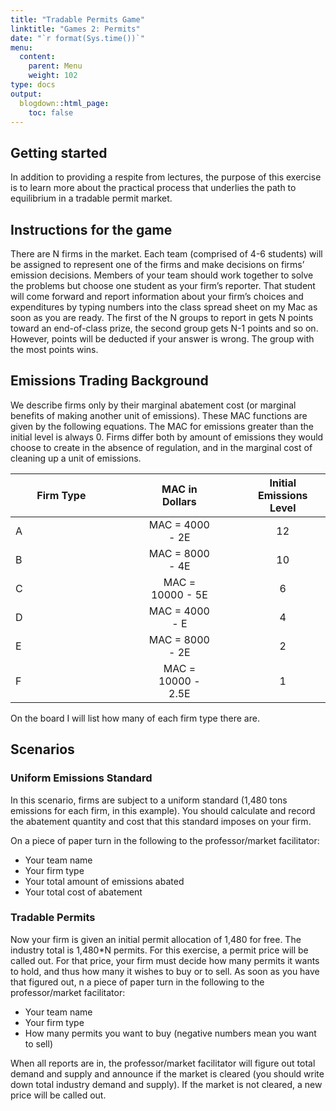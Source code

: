 ```yaml
---
title: "Tradable Permits Game"
linktitle: "Games 2: Permits"
date: "`r format(Sys.time())`"
menu:
  content:
    parent: Menu
    weight: 102
type: docs
output:
  blogdown::html_page:
    toc: false
---
```


## Getting started

In addition to providing a respite from lectures, the purpose of this exercise is to learn more about the practical process that underlies the path to equilibrium in a tradable permit market. 

## Instructions for the game

There are N firms in the market. Each team (comprised of 4-6 students) will be assigned to represent one of the firms and make decisions on firms’ emission decisions. Members of your team should work together to solve the problems but choose one student as your firm’s reporter. That student will come forward and report information about your firm’s choices and expenditures by typing numbers into the class spread sheet on my Mac as soon as you are ready. The first of the N groups to report in gets N points toward an end-of-class prize, the second group gets N-1 points and so on. However, points will be deducted if your answer is wrong. The group with the most points wins.

## Emissions Trading Background 

We describe firms only by their marginal abatement cost (or marginal benefits of making another unit of emissions). These MAC functions are given by the following equations. The MAC for emissions greater than the initial level is always 0. Firms differ both by amount of emissions they would choose to create in the absence of regulation, and in the marginal cost of cleaning up a unit of emissions. 

<center>

| Firm Type                 |   | MAC in Dollars      |   | Initial Emissions Level |
|--------------------|:----:|:-------------:|:---:|:---------------:|
| A                     |   | MAC = 4000 - 2E               |  |12               |
| B                     |   | MAC = 8000 - 4E              | |10               |
| C                      |  | MAC = 10000 - 5E             |    |6                |
| D                      |  | MAC = 4000 - E               |  |4                |
| E                       | | MAC = 8000 - 2E              |   |2                |
| F                      |  | MAC = 10000 - 2.5E             |   |1                |
</center>

On the board I will list how many of each firm type there are.

## Scenarios

### Uniform Emissions Standard

In this scenario, firms are subject to a uniform standard (1,480 tons emissions for each firm, in this example). You should calculate and record the abatement quantity and cost that this standard imposes on your firm.

On a piece of paper turn in the following to the professor/market facilitator:

- Your team name
- Your firm type
- Your total amount of emissions abated
- Your total cost of abatement

### Tradable Permits

Now your firm is given an initial permit allocation of 1,480 for free. The industry total is 1,480*N permits. For this exercise, a permit price will be called out. For that price, your firm must decide how many permits it wants to hold, and thus how many it wishes to buy or to sell. As soon as you have that figured out, n a piece of paper turn in the following to the professor/market facilitator:

- Your team name
- Your firm type
- How many permits you want to buy (negative numbers mean you want to sell)

When all reports are in, the professor/market facilitator will figure out total demand and supply and announce if the market is cleared (you should write down total industry demand and supply). If the market is not cleared, a new price will be called out.